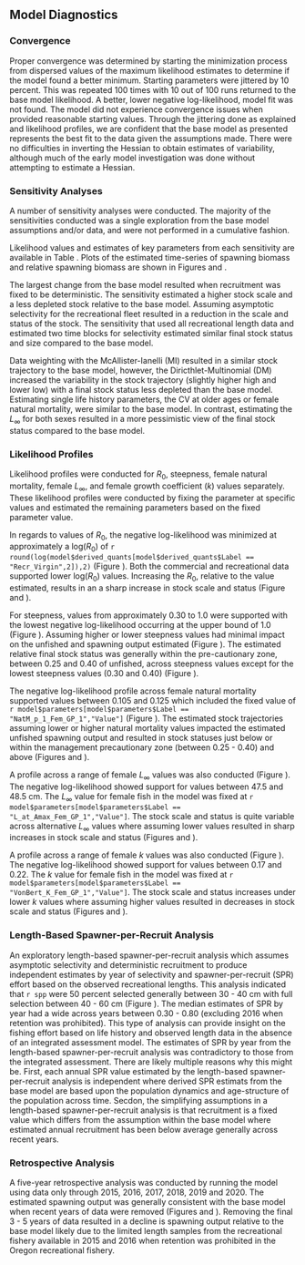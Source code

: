 ## Model Diagnostics

### Convergence

Proper convergence was determined by starting the minimization process from dispersed values of the maximum likelihood estimates to determine if the model found a better minimum. Starting parameters were jittered by 10 percent. This was repeated 100 times with 10 out of 100 runs returned to the base model likelihood. A better, lower negative log-likelihood, model fit was not found. The model did not experience convergence issues when provided reasonable starting values. Through the jittering done as explained and likelihood profiles, we are confident that the base model as presented represents the best fit to the data given the assumptions made. There were no difficulties in inverting the Hessian to obtain estimates of variability, although much of the early model investigation was done without attempting to estimate a Hessian. 


### Sensitivity Analyses

A number of sensitivity analyses were conducted.  The majority of the sensitivities conducted was a single exploration from the base model assumptions and/or data, and were not performed in a cumulative fashion.

\begin{enumerate}
   
  \item Deterministic recruitment from the stock recruitment curve. 

  \item Data weighting according to the McAllister-Ianelli method (MI DW) using the weighting values shown in Table \ref{tab:dw}. 
  
  \item Data weighting according to the Dirichlet Multinomial method (DM DW) where the estimated parameters are shown in Table \ref{tab:dw}. 

  \item Estimate $L_{\infty}$ for both sexes.

  \item Estimate the coefficient of variation for older fishes for both sexes.

  \item Estimate natural mortality for females only.

  \item Fix recreational selectivity from to be asymptotic. 

  \item Use all recreational length data and estimate two selectivity blocks: 1979-1999 shallow asymptotic selectivity curve (higher selection of smaller fish) and 2000-2020 estimate dome-shaped selectivity.   
  
\end{enumerate}

Likelihood values and estimates of key parameters from each sensitivity are available in Table \ref{tab:sensitivities}. Plots of the estimated time-series of spawning biomass and relative spawning biomass are shown in Figures \ref{fig:sens-ssb} and \ref{fig:sens-depl}.

The largest change from the base model resulted when recruitment was fixed to be deterministic.  The sensitivity estimated a higher stock scale and a less depleted stock relative to the base model. Assuming asymptotic selectivity for the recreational fleet resulted in a reduction in the scale and status of the stock. The sensitivity that used all recreational length data and estimated two time blocks for selectivity estimated similar final stock status and size compared to the base model.

Data weighting with the McAllister-Ianelli (MI) resulted in a similar stock trajectory to the base model, however, the Diricthlet-Multinomial (DM) increased the variability in the stock trajectory (slightly higher high and lower low) with a final stock status less depleted than the base model. Estimating single life history parameters, the CV at older ages or female natural mortality, were similar to the base model. In contrast, estimating the $L_{\infty}$ for both sexes resulted in a more pessimistic view of the final stock status compared to the base model. 

### Likelihood Profiles

Likelihood profiles were conducted for $R_0$, steepness, female natural mortality, female $L_{\infty}$, and female growth coefficient ($k$) values separately. These likelihood profiles were conducted by fixing the parameter at specific values and estimated the remaining parameters based on the fixed parameter value.

In regards to values of $R_0$, the negative log-likelihood was minimized at approximately a log($R_0$) of `r round(log(model$derived_quants[model$derived_quants$Label == "Recr_Virgin",2]),2)` (Figure \ref{fig:r0-profile}). Both the commercial and recreational data supported lower log($R_0$) values. Increasing the $R_0$, relative to the value estimated, results in an a sharp increase in stock scale and status (Figure \ref{fig:r0-ssb} and \ref{fig:r0-depl}). 

For steepness, values from approximately 0.30 to 1.0 were supported with the lowest negative log-likelihood occurring at the upper bound of 1.0 (Figure \ref{fig:h-profile}). Assuming higher or lower steepness values had minimal impact on the unfished and spawning output estimated (Figure \ref{fig:h-ssb}). The estimated relative final stock status was generally within the pre-cautionary zone, between 0.25 and 0.40  of unfished, across steepness values except for the lowest steepness values (0.30 and 0.40) (Figure \ref{fig:h-depl}).

The negative log-likelihood profile across female natural mortality supported values between 0.105 and 0.125 which included the fixed value of `r model$parameters[model$parameters$Label == "NatM_p_1_Fem_GP_1","Value"]` (Figure \ref{fig:m-profile}). The estimated stock trajectories assuming lower or higher natural mortality values impacted the estimated unfished spawning output and resulted in stock statuses just below or within the management precautionary zone (between 0.25 - 0.40) and above (Figures \ref{fig:m-ssb} and  \ref{fig:m-depl}). 

A profile across a range of female $L_{\infty}$ values was also conducted (Figure \ref{fig:linf-profile}).  The negative log-likelihood showed support for values between 47.5 and 48.5 cm. The $L_{\infty}$ value for female fish in the model was fixed at `r model$parameters[model$parameters$Label == "L_at_Amax_Fem_GP_1","Value"]`. The stock scale and status is quite variable across alternative $L_{\infty}$ values where assuming lower values resulted in sharp increases in stock scale and status (Figures \ref{fig:linf-ssb} and \ref{fig:linf-depl}).

A profile across a range of female $k$ values was also conducted (Figure \ref{fig:k-profile}).  The negative log-likelihood showed support for values between 0.17 and 0.22. The $k$ value for female fish in the model was fixed at `r model$parameters[model$parameters$Label == "VonBert_K_Fem_GP_1","Value"]`. The stock scale and status increases under lower $k$ values where assuming higher values resulted in decreases in stock scale and status (Figures \ref{fig:k-ssb} and \ref{fig:k-depl}).

### Length-Based Spawner-per-Recruit Analysis

An exploratory length-based spawner-per-recruit analysis which assumes asymptotic selectivity and deterministic recruitment to produce independent estimates by year of selectivity and spawner-per-recruit (SPR) effort based on the observed recreational lengths. This analysis indicated that `r spp` were 50 percent selected generally between 30 - 40 cm with full selection between 40 - 60 cm  (Figure \ref{fig:lbspr}). The median estimates of SPR by year had a wide across years between 0.30 - 0.80 (excluding 2016 when retention was prohibited). This type of analysis can provide insight on the fishing effort based on life history and observed length data in the absence of an integrated assessment model. The estimates of SPR by year from the length-based spawner-per-recruit analysis was contradictory to those from the integrated assessment. There are likely multiple reasons why this might be. First, each annual SPR value estimated by the length-based spawner-per-recruit analysis is independent where derived SPR estimats from the base model are based upon the population dynamics and age-structure of the population across time. Secdon, the simplifying assumptions in a length-based spawner-per-recruit analysis is that recruitment is a fixed value which differs from the assumption within the base model where estimated annual recruitment has been below average generally across recent years.     


### Retrospective Analysis

A five-year retrospective analysis was conducted by running the model using data only through 2015, 2016, 2017, 2018, 2019 and 2020. The estimated spawning output was generally consistent with the base model when recent years of data were removed (Figures \ref{fig:retro-ssb} and \ref{fig:retro-depl}).  Removing the final 3 - 5 years of data resulted in a decline is spawning output relative to the base model likely due to the limited length samples from the recreational fishery available in 2015 and 2016 when retention was prohibited in the Oregon recreational fishery. 
